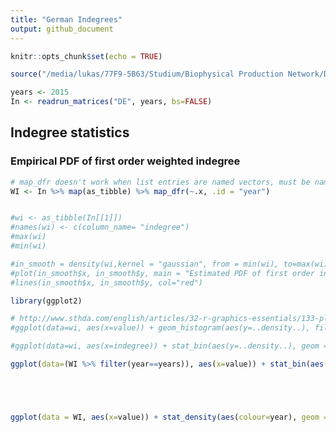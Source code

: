 ```yaml
---
title: "German Indegrees"
output: github_document
---
```


```r
knitr::opts_chunk$set(echo = TRUE)
```


```r


source("/media/lukas/77F9-5B63/Studium/Biophysical Production Network/Daten/IO-Deutschland/1_4_readAndRunIndegrees.R")

years <- 2015
In <- readrun_matrices("DE", years, bs=FALSE)


```

## Indegree statistics

### Empirical PDF of first order weighted indegree

```r

# map_dfr doesn't work when list entries are named vectors, must be named tibbles
WI <- In %>% map(as_tibble) %>% map_dfr(~.x, .id = "year")


#wi <- as_tibble(In[[1]])
#names(wi) <- c(column_name= "indegree")
#max(wi)
#min(wi)

#in_smooth = density(wi,kernel = "gaussian", from = min(wi), to=max(wi))
#plot(in_smooth$x, in_smooth$y, main = "Estimated PDF of first order indegree")
#lines(in_smooth$x, in_smooth$y, col="red")

```


```r

library(ggplot2)

# http://www.sthda.com/english/articles/32-r-graphics-essentials/133-plot-one-variable-frequency-graph-density-distribution-and-more/
#ggplot(data=wi, aes(x=value)) + geom_histogram(aes(y=..density..), fill="transparent", colour="black") + geom_density() + theme_minimal()

#ggplot(data=wi, aes(x=indegree)) + stat_bin(aes(y=..density..), geom = "step") + geom_density() + theme_minimal()

ggplot(data=(WI %>% filter(year==years)), aes(x=value)) + stat_bin(aes(y=..density..), geom = "step") + geom_density() + theme_minimal() + xlab("indegree") + ggtitle(years)





ggplot(data = WI, aes(x=value)) + stat_density(aes(colour=year), geom = "line", position = "identity") + theme_minimal() + xlab("indegree")


```

